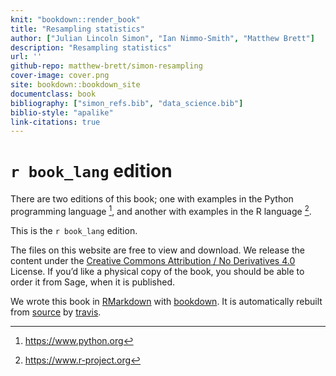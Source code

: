 ```yaml
---
knit: "bookdown::render_book"
title: "Resampling statistics"
author: ["Julian Lincoln Simon", "Ian Nimmo-Smith", "Matthew Brett"]
description: "Resampling statistics"
url: ''
github-repo: matthew-brett/simon-resampling
cover-image: cover.png
site: bookdown::bookdown_site
documentclass: book
bibliography: ["simon_refs.bib", "data_science.bib"]
biblio-style: "apalike"
link-citations: true
---
```


# `r book_lang` edition {-}

There are two editions of this book; one with examples in the Python
programming language [^python], and another with examples in the R language
[^R].

This is the `r book_lang` edition.

The files on this website are free to view and download. We release the content
under the [Creative Commons Attribution / No Derivatives
4.0](http://creativecommons.org/licenses/by-nd/4.0/) License. If you'd like
a physical copy of the book, you should be able to order it from Sage, when it
is published.

We wrote this book in
[RMarkdown](https://rmarkdown.rstudio.com) with
[bookdown](https://bookdown.org). It is automatically rebuilt
from
[source](https://github.com/matthew-brett/simon-resampling) by
[travis](http://travis-ci.org/).

<!---
Links that we may use in several chapters.
-->

[^python]: <https://www.python.org>
[^R]: <https://www.r-project.org>
